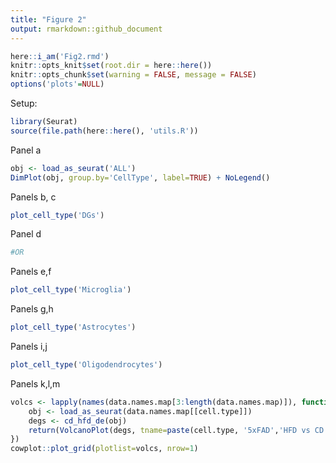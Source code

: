 ```yaml
---
title: "Figure 2"
output: rmarkdown::github_document
---
```


```r
here::i_am('Fig2.rmd')
knitr::opts_knit$set(root.dir = here::here())
knitr::opts_chunk$set(warning = FALSE, message = FALSE)
options('plots'=NULL)
```
Setup:
```r
library(Seurat)
source(file.path(here::here(), 'utils.R'))
```

Panel a
```r
obj <- load_as_seurat('ALL')
DimPlot(obj, group.by='CellType', label=TRUE) + NoLegend()
```
Panels b, c
```r
plot_cell_type('DGs')
```
Panel d
```r
#OR
```
Panels e,f
```r
plot_cell_type('Microglia')
```
Panels g,h
```r
plot_cell_type('Astrocytes')
```
Panels i,j
```r
plot_cell_type('Oligodendrocytes')
```
Panels k,l,m
```r
volcs <- lapply(names(data.names.map[3:length(data.names.map)]), function(cell.type){
    obj <- load_as_seurat(data.names.map[[cell.type]])
    degs <- cd_hfd_de(obj)
    return(VolcanoPlot(degs, tname=paste(cell.type, '5xFAD','HFD vs CD', sep=' ,')))
})
cowplot::plot_grid(plotlist=volcs, nrow=1)
```

